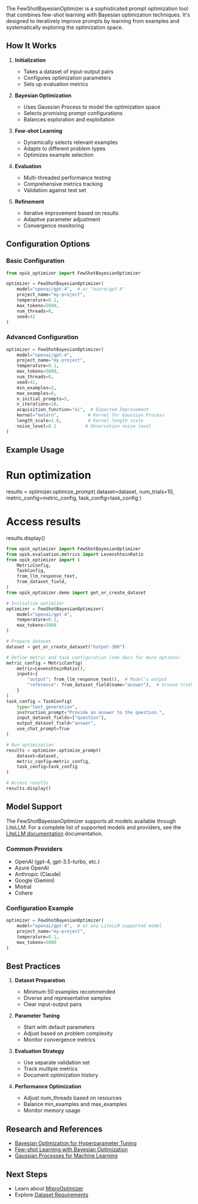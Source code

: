 The FewShotBayesianOptimizer is a sophisticated prompt optimization tool that combines few-shot learning with Bayesian optimization techniques. It's designed to iteratively improve prompts by learning from examples and systematically exploring the optimization space.

## How It Works

1. **Initialization**

   - Takes a dataset of input-output pairs
   - Configures optimization parameters
   - Sets up evaluation metrics

2. **Bayesian Optimization**

   - Uses Gaussian Process to model the optimization space
   - Selects promising prompt configurations
   - Balances exploration and exploitation

3. **Few-shot Learning**

   - Dynamically selects relevant examples
   - Adapts to different problem types
   - Optimizes example selection

4. **Evaluation**

   - Multi-threaded performance testing
   - Comprehensive metrics tracking
   - Validation against test set

5. **Refinement**
   - Iterative improvement based on results
   - Adaptive parameter adjustment
   - Convergence monitoring

## Configuration Options

### Basic Configuration

```python
from opik_optimizer import FewShotBayesianOptimizer

optimizer = FewShotBayesianOptimizer(
    model="openai/gpt-4",  # or "azure/gpt-4"
    project_name="my-project",
    temperature=0.1,
    max_tokens=5000,
    num_threads=8,
    seed=42
)
```

### Advanced Configuration

```python
optimizer = FewShotBayesianOptimizer(
    model="openai/gpt-4",
    project_name="my-project",
    temperature=0.1,
    max_tokens=5000,
    num_threads=8,
    seed=42,
    min_examples=2,
    max_examples=8,
    n_initial_prompts=5,
    n_iterations=10,
    acquisition_function="ei",  # Expected Improvement
    kernel="matern",           # Kernel for Gaussian Process
    length_scale=1.0,          # Kernel length scale
    noise_level=0.1           # Observation noise level
)
```

## Example Usage

# Run optimization

results = optimizer.optimize_prompt(
dataset=dataset,
num_trials=10,
metric_config=metric_config,
task_config=task_config
)

# Access results

results.display()

```python
from opik_optimizer import FewShotBayesianOptimizer
from opik.evaluation.metrics import LevenshteinRatio
from opik_optimizer import (
    MetricConfig,
    TaskConfig,
    from_llm_response_text,
    from_dataset_field,
)
from opik_optimizer.demo import get_or_create_dataset

# Initialize optimizer
optimizer = FewShotBayesianOptimizer(
    model="openai/gpt-4",
    temperature=0.1,
    max_tokens=5000
)

# Prepare dataset
dataset = get_or_create_dataset("hotpot-300")

# Define metric and task configuration (see docs for more options)
metric_config = MetricConfig(
    metric=LevenshteinRatio(),
    inputs={
        "output": from_llm_response_text(),  # Model's output
        "reference": from_dataset_field(name="answer"),  # Ground truth
    }
)
task_config = TaskConfig(
    type="text_generation",
    instruction_prompt="Provide an answer to the question.",
    input_dataset_fields=["question"],
    output_dataset_field="answer",
    use_chat_prompt=True
)

# Run optimization
results = optimizer.optimize_prompt(
    dataset=dataset,
    metric_config=metric_config,
    task_config=task_config
)

# Access results
results.display()
```

## Model Support

The FewShotBayesianOptimizer supports all models available through LiteLLM. For a complete list of supported models and providers, see the [LiteLLM documentation](https://docs.litellm.ai/docs/providers) documentation.

### Common Providers

- OpenAI (gpt-4, gpt-3.5-turbo, etc.)
- Azure OpenAI
- Anthropic (Claude)
- Google (Gemini)
- Mistral
- Cohere

### Configuration Example

```python
optimizer = FewShotBayesianOptimizer(
    model="openai/gpt-4",  # or any LiteLLM supported model
    project_name="my-project",
    temperature=0.1,
    max_tokens=5000
)
```

## Best Practices

1. **Dataset Preparation**

   - Minimum 50 examples recommended
   - Diverse and representative samples
   - Clear input-output pairs

2. **Parameter Tuning**

   - Start with default parameters
   - Adjust based on problem complexity
   - Monitor convergence metrics

3. **Evaluation Strategy**

   - Use separate validation set
   - Track multiple metrics
   - Document optimization history

4. **Performance Optimization**
   - Adjust num_threads based on resources
   - Balance min_examples and max_examples
   - Monitor memory usage

## Research and References

- [Bayesian Optimization for Hyperparameter Tuning](https://arxiv.org/abs/1206.2944)
- [Few-shot Learning with Bayesian Optimization](https://arxiv.org/abs/1904.04232)
- [Gaussian Processes for Machine Learning](https://gaussianprocess.org/gpml/)

## Next Steps

- Learn about [MiproOptimizer](/agent_optimization/algorithms/mipro_optimizer)
- Explore [Dataset Requirements](/agent_optimization/datasets_and_testing)
